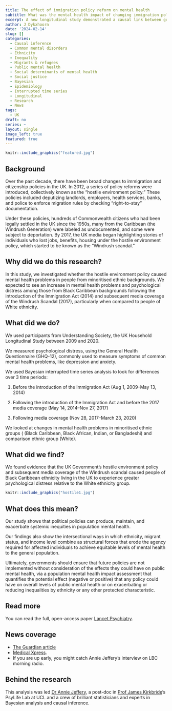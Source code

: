 ```yaml
---
title: The effect of immigration policy reform on mental health
subtitle: What was the mental health impact of changing immigration policies effect mental health? 
excerpt: A new longitudinal study demonstrated a causal link between government migration policies and a subsequent decline in mental health. 
author: J Dykxhoorn
date: '2024-02-14'
slug: []
categories:
  - Causal inference
  - Common mental disorders
  - Ethnicity
  - Inequality
  - Migrants & refugees
  - Public mental health
  - Social determinants of mental health
  - Social justice
  - Bayesian
  - Epidemiology
  - Interrupted time series
  - Longitudinal
  - Research
  - News
tags: 
  - UK
draft: no
series: ~
layout: single
image_left: true
featured: true
---
```


```r
knitr::include_graphics("featured.jpg")
```

## Background

Over the past decade, there have been broad changes to immigration and citizenship policies in the UK. In 2012, a series of policy reforms were introduced, collectively known as the "hostile environment policy." These policies included deputizing landlords, employers, health services, banks, and police to enforce migration rules by checking "right-to-stay" documentation.

Under these policies, hundreds of Commonwealth citizens who had been legally settled in the UK since the 1950s, many from the Caribbean (the Windrush Generation) were labeled as undocumented, and some were subject to deportation. By 2017, the UK media began highlighting stories of individuals who lost jobs, benefits, housing under the hostile environment policy, which started to be known as the "Windrush scandal."

## Why did we do this research?

In this study, we investigated whether the hostile environment policy caused mental health problems in people from minoritised ethnic backgrounds. We expected to see an increase in mental health problems and psychological distress among those from Black Caribbean backgrounds following the introduction of the Immigration Act (2014) and subsequent media coverage of the Windrush Scandal (2017), particularly when compared to people of White ethnicity.

## What did we do?

We used participants from Understanding Society, the UK Household Longitudinal Study between 2009 and 2020.

We measured psychological distress, using the General Health Questionnaire (GHQ-12), commonly used to measure symptoms of common mental health problems, like depression and anxiety.

We used Bayesian interrupted time series analysis to look for differences over 3 time periods:

1.  Before the introduction of the Immigration Act (Aug 1, 2009--May 13, 2014)

2.  Following the introduction of the Immigration Act and before the 2017 media coverage (May 14, 2014--Nov 27, 2017)

3.  Following media coverage (Nov 28, 2017--March 23, 2020)

We looked at changes in mental health problems in minoritised ethnic groups ( (Black Caribbean, Black African, Indian, or Bangladeshi) and comparison ethnic group (White).

## What did we find?

We found evidence that the UK Government's hostile environment policy and subsequent media coverage of the Windrush scandal caused people of Black Caribbean ethnicity living in the UK to experience greater psychological distress relative to the White ethnicity group.

```r
knitr::include_graphics("hostile1.jpg")
```

## What does this mean?

Our study shows that political policies can produce, maintain, and exacerbate systemic inequities in population mental health.

Our findings also show the intersectional ways in which ethnicity, migrant status, and income level combine as structural forces that erode the agency required for affected individuals to achieve equitable levels of mental health to the general population.

Ultimately, governments should ensure that future policies are not implemented without consideration of the effects they could have on public mental health, via a population mental health impact assessment that quantifies the potential effect (negative or positive) that any policy could have on overall levels of public mental health or on exacerbating or reducing inequalities by ethnicity or any other protected characteristic.

## Read more

You can read the full, open-access paper [Lancet Psychiatry](https://www.sciencedirect.com/science/article/pii/S2215036623004121).

## News coverage

-   [The Guardian article](https://www.theguardian.com/world/2024/feb/14/hostile-environment-caused-immense-distress-in-black-caribbeans-study-finds)
-   [Medical Xpress](https://medicalxpress.com/news/2024-02-hostile-environment-policies-linked-prolonged.html).
-   If you are up early, you might catch Annie Jeffery's interview on LBC morning radio.

## Behind the research

This analysis was led [Dr Annie Jeffery](https://profiles.ucl.ac.uk/74470-annie-jeffery), a post-doc in [Prof James Kirkbride](https://profiles.ucl.ac.uk/43555)'s PsyLife Lab at UCL and a crew of brilliant statisticians and experts in Bayesian analysis and causal inference.
